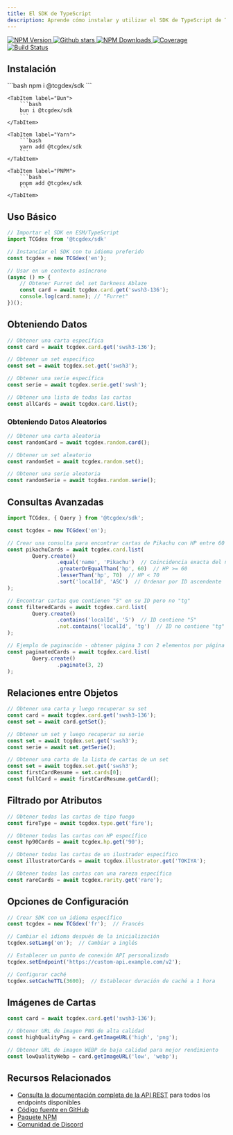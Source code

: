 ```yaml
---
title: El SDK de TypeScript
description: Aprende cómo instalar y utilizar el SDK de TypeScript de TCGdex para acceder a los datos de Pokémon TCG
---
```


<p class="flex gap-2 justify-center">
	<a href="http://npmjs.com/@tcgdex/sdk">
		<img src="https://img.shields.io/npm/v/@tcgdex/sdk?style=flat-square" alt="NPM Version" />
	</a>
	<a href="https://github.com/tcgdex/javascript-sdk/stargazers">
		<img src="https://img.shields.io/github/stars/tcgdex/javascript-sdk?style=flat-square" alt="Github stars" />
	</a>
	<a href="http://npmjs.com/@tcgdex/sdk">
		<img src="https://img.shields.io/npm/dm/@tcgdex/sdk?style=flat-square" alt="NPM Downloads" />
	</a>
	<a href="https://app.codecov.io/gh/tcgdex/javascript-sdk/">
		<img src="https://img.shields.io/codecov/c/github/tcgdex/javascript-sdk?style=flat-square&token=FR4BI94N4Q" alt="Coverage" />
	</a>
	<a href="https://github.com/tcgdex/javascript-sdk/actions/workflows/build.yml">
		<img src="https://img.shields.io/github/actions/workflow/status/tcgdex/javascript-sdk/build.yml?style=flat-square" alt="Build Status" />
	</a>
</p>

## Instalación

<Tabs syncKey='tool'>
	<TabItem label="NPM">
		```bash
		npm i @tcgdex/sdk
		```
	</TabItem>

	<TabItem label="Bun">
		```bash
		bun i @tcgdex/sdk
		```
	</TabItem>

	<TabItem label="Yarn">
		```bash
		yarn add @tcgdex/sdk
		```
	</TabItem>

	<TabItem label="PNPM">
		```bash
		pnpm add @tcgdex/sdk
		```
	</TabItem>
</Tabs>

## Uso Básico

```javascript
// Importar el SDK en ESM/TypeScript
import TCGdex from '@tcgdex/sdk'

// Instanciar el SDK con tu idioma preferido
const tcgdex = new TCGdex('en');

// Usar en un contexto asíncrono
(async () => {
	// Obtener Furret del set Darkness Ablaze
	const card = await tcgdex.card.get('swsh3-136');
	console.log(card.name); // "Furret"
})();
```

## Obteniendo Datos

```javascript
// Obtener una carta específica
const card = await tcgdex.card.get('swsh3-136');

// Obtener un set específico
const set = await tcgdex.set.get('swsh3');

// Obtener una serie específica
const serie = await tcgdex.serie.get('swsh');

// Obtener una lista de todas las cartas
const allCards = await tcgdex.card.list();
```

### Obteniendo Datos Aleatorios

```javascript
// Obtener una carta aleatoria
const randomCard = await tcgdex.random.card();

// Obtener un set aleatorio
const randomSet = await tcgdex.random.set();

// Obtener una serie aleatoria
const randomSerie = await tcgdex.random.serie();
```

## Consultas Avanzadas

```javascript
import TCGdex, { Query } from '@tcgdex/sdk';

const tcgdex = new TCGdex('en');

// Crear una consulta para encontrar cartas de Pikachu con HP entre 60 y 70
const pikachuCards = await tcgdex.card.list(
		Query.create()
				.equal('name', 'Pikachu')  // Coincidencia exacta del nombre
				.greaterOrEqualThan('hp', 60)  // HP >= 60
				.lesserThan('hp', 70)  // HP < 70
				.sort('localId', 'ASC')  // Ordenar por ID ascendente
);

// Encontrar cartas que contienen "5" en su ID pero no "tg"
const filteredCards = await tcgdex.card.list(
		Query.create()
				.contains('localId', '5')  // ID contiene "5"
				.not.contains('localId', 'tg')  // ID no contiene "tg"
);

// Ejemplo de paginación - obtener página 3 con 2 elementos por página
const paginatedCards = await tcgdex.card.list(
		Query.create()
				.paginate(3, 2)
);
```

## Relaciones entre Objetos

```javascript
// Obtener una carta y luego recuperar su set
const card = await tcgdex.card.get('swsh3-136');
const set = await card.getSet();

// Obtener un set y luego recuperar su serie
const set = await tcgdex.set.get('swsh3');
const serie = await set.getSerie();

// Obtener una carta de la lista de cartas de un set
const set = await tcgdex.set.get('swsh3');
const firstCardResume = set.cards[0];
const fullCard = await firstCardResume.getCard();
```

## Filtrado por Atributos

```javascript
// Obtener todas las cartas de tipo fuego
const fireType = await tcgdex.type.get('fire');

// Obtener todas las cartas con HP específico
const hp90Cards = await tcgdex.hp.get('90');

// Obtener todas las cartas de un ilustrador específico
const illustratorCards = await tcgdex.illustrator.get('TOKIYA');

// Obtener todas las cartas con una rareza específica
const rareCards = await tcgdex.rarity.get('rare');
```

## Opciones de Configuración

```javascript
// Crear SDK con un idioma específico
const tcgdex = new TCGdex('fr');  // Francés

// Cambiar el idioma después de la inicialización
tcgdex.setLang('en');  // Cambiar a inglés

// Establecer un punto de conexión API personalizado
tcgdex.setEndpoint('https://custom-api.example.com/v2');

// Configurar caché
tcgdex.setCacheTTL(3600);  // Establecer duración de caché a 1 hora
```

## Imágenes de Cartas

```javascript
const card = await tcgdex.card.get('swsh3-136');

// Obtener URL de imagen PNG de alta calidad
const highQualityPng = card.getImageURL('high', 'png');

// Obtener URL de imagen WEBP de baja calidad para mejor rendimiento
const lowQualityWebp = card.getImageURL('low', 'webp');
```

## Recursos Relacionados

- [Consulta la documentación completa de la API REST](/rest) para todos los endpoints disponibles
- [Código fuente en GitHub](https://github.com/tcgdex/javascript-sdk)
- [Paquete NPM](https://www.npmjs.com/package/@tcgdex/sdk)
- [Comunidad de Discord](https://discord.gg/peACSRMZ7V)

